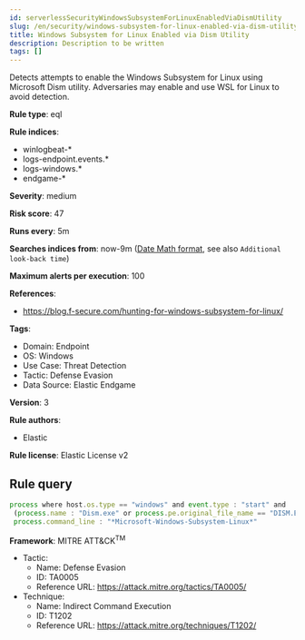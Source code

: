 ```yaml
---
id: serverlessSecurityWindowsSubsystemForLinuxEnabledViaDismUtility
slug: /en/security/windows-subsystem-for-linux-enabled-via-dism-utility
title: Windows Subsystem for Linux Enabled via Dism Utility
description: Description to be written
tags: []
---
```


<div id="windows-subsystem-for-linux-enabled-via-dism-utility"></div>

Detects attempts to enable the Windows Subsystem for Linux using Microsoft Dism utility. Adversaries may enable and use WSL for Linux to avoid detection.

**Rule type**: eql

**Rule indices**: 

* winlogbeat-*
* logs-endpoint.events.*
* logs-windows.*
* endgame-*

**Severity**: medium

**Risk score**: 47

**Runs every**: 5m

**Searches indices from**: now-9m ([Date Math format](((ref))/common-options.html#date-math), see also <DocLink id="serverlessSecurityRulesUiCreate" section="set-the-rules-schedule">`Additional look-back time`</DocLink>)

**Maximum alerts per execution**: 100

**References**: 

* https://blog.f-secure.com/hunting-for-windows-subsystem-for-linux/

**Tags**: 

* Domain: Endpoint
* OS: Windows
* Use Case: Threat Detection
* Tactic: Defense Evasion
* Data Source: Elastic Endgame

**Version**: 3

**Rule authors**: 

* Elastic

**Rule license**: Elastic License v2

## Rule query

```js
process where host.os.type == "windows" and event.type : "start" and
 (process.name : "Dism.exe" or process.pe.original_file_name == "DISM.EXE") and 
 process.command_line : "*Microsoft-Windows-Subsystem-Linux*"

```

**Framework**: MITRE ATT&CK<sup>TM</sup>

* Tactic:
    * Name: Defense Evasion
    * ID: TA0005
    * Reference URL: https://attack.mitre.org/tactics/TA0005/
* Technique:
    * Name: Indirect Command Execution
    * ID: T1202
    * Reference URL: https://attack.mitre.org/techniques/T1202/

